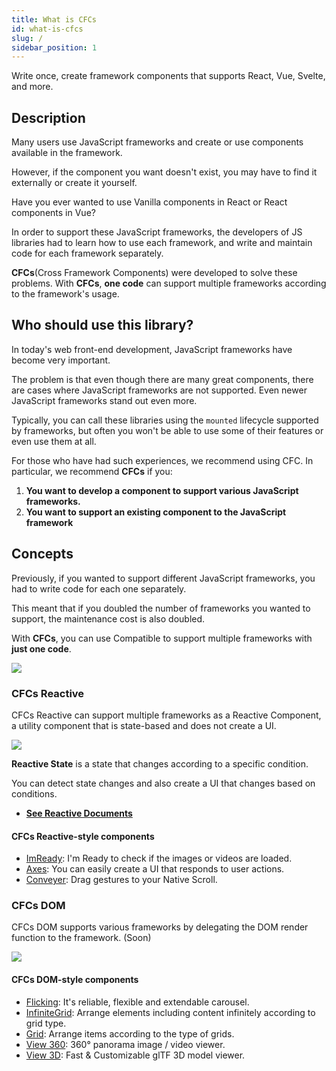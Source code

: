 ```yaml
---
title: What is CFCs
id: what-is-cfcs
slug: /
sidebar_position: 1
---
```




Write once, create framework components that supports React, Vue, Svelte, and more.


## Description

Many users use JavaScript frameworks and create or use components available in the framework.

However, if the component you want doesn't exist, you may have to find it externally or create it yourself.

Have you ever wanted to use Vanilla components in React or React components in Vue?

In order to support these JavaScript frameworks, the developers of JS libraries had to learn how to use each framework, and write and maintain code for each framework separately.

**CFCs**(Cross Framework Components) were developed to solve these problems.
With **CFCs**, **one code** can support multiple frameworks according to the framework's usage.

## Who should use this library?

In today's web front-end development, JavaScript frameworks have become very important.

The problem is that even though there are many great components, there are cases where JavaScript frameworks are not supported. Even newer JavaScript frameworks stand out even more.

Typically, you can call these libraries using the `mounted` lifecycle supported by frameworks, but often you won't be able to use some of their features or even use them at all.



For those who have had such experiences, we recommend using CFC.
In particular, we recommend **CFCs** if you:


1. **You want to develop a component to support various JavaScript frameworks.**
2. **You want to support an existing component to the JavaScript framework**




## Concepts

Previously, if you wanted to support different JavaScript frameworks, you had to write code for each one separately.

This meant that if you doubled the number of frameworks you wanted to support, the maintenance cost is also doubled.

With **CFCs**, you can use Compatible to support multiple frameworks with **just one code**.


![](/tutorials/cfcs-compatible.png)

### CFCs Reactive
CFCs Reactive can support multiple frameworks as a Reactive Component, a utility component that is state-based and does not create a UI.


![](/tutorials/cfcs-reactive.png)



**Reactive State** is a state that changes according to a specific condition.

You can detect state changes and also create a UI that changes based on conditions.


* [**See Reactive Documents**](https://github.com/naver/cfcs/blob/main/reactive.md)


#### CFCs Reactive-style components
* [ImReady](https://github.com/naver/egjs-imready): I'm Ready to check if the images or videos are loaded.
* [Axes](https://github.com/naver/egjs-axes): You can easily create a UI that responds to user actions.
* [Conveyer](https://github.com/naver/egjs-conveyer): Drag gestures to your Native Scroll.



### CFCs DOM

CFCs DOM supports various frameworks by delegating the DOM render function to the framework. (Soon)

![](/tutorials/cfcs-dom.png)


#### CFCs DOM-style components
* [Flicking](https://github.com/naver/egjs-flicking): It's reliable, flexible and extendable carousel.
* [InfiniteGrid](https://github.com/naver/egjs-infinitegrid): Arrange elements including content infinitely according to grid type.
* [Grid](https://github.com/naver/egjs-grid): Arrange items according to the type of grids.
* [View 360](https://github.com/naver/egjs-view360): 360° panorama image / video viewer.
* [View 3D](https://github.com/naver/egjs-view3d): Fast & Customizable glTF 3D model viewer.

